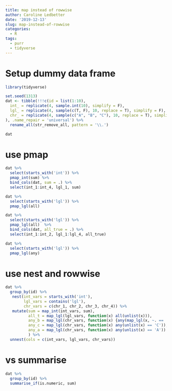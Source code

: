 ```yaml
---
title: map instead of rowwise
author: Caroline Ledbetter
date: '2019-12-13'
slug: map-instead-of-rowwise
categories:
  - R
tags:
  - purr
  - tidyverse
---
```


# Setup dummy data frame

```r
library(tidyverse)
```

```r
set.seed(1313)
dat <- tibble(!!!c(id = list(1:10), 
  int_ = replicate(4, sample.int(10), simplify = F), 
  lgl_ = replicate(4, sample(c(T, F), 10, replace = T), simplify = F), 
  chr_ = replicate(4, sample(c("A", "B", "C"), 10, replace = T), simplify = F)
), .name_repair = 'universal') %>% 
  rename_all(str_remove_all, pattern = '\\.')

```

```r
dat
```

# use pmap

```r
dat %>% 
  select(starts_with('int')) %>% 
  pmap_int(sum) %>% 
  bind_cols(dat, sum = .) %>% 
  select(int_1:int_4, lgl_1, sum)

dat %>% 
  select(starts_with('lgl')) %>% 
  pmap_lgl(all)

dat %>% 
  select(starts_with('lgl')) %>% 
  pmap_lgl(all)  %>% 
  bind_cols(dat, all_true = .) %>% 
  select(int_1:int_2, lgl_1:lgl_4, all_true)

dat %>% 
  select(starts_with('lgl')) %>% 
  pmap_lgl(any)

```

# use nest and rowwise
```r
dat %>%
  group_by(id) %>%
   nest(int_vars = starts_with('int'), 
        lgl_vars = contains('lgl'), 
        chr_vars = c(chr_1, chr_2, chr_3, chr_4)) %>% 
   mutate(sum = map_int(int_vars, sum), 
          all_t = map_lgl(lgl_vars, function(x) all(unlist(x))), 
          any_b = map_lgl(chr_vars, function(x) {any(map_lgl(x, ~. == 'B'))}), 
          any_c = map_lgl(chr_vars, function(x) any(unlist(x) == 'C')), 
          any_a = map_lgl(chr_vars, function(x) any(unlist(x) == 'A'))
          ) %>% 
  unnest(cols = c(int_vars, lgl_vars, chr_vars))
```

# vs summarise
```r

dat %>% 
  group_by(id) %>% 
  summarise_if(is.numeric, sum)
```


